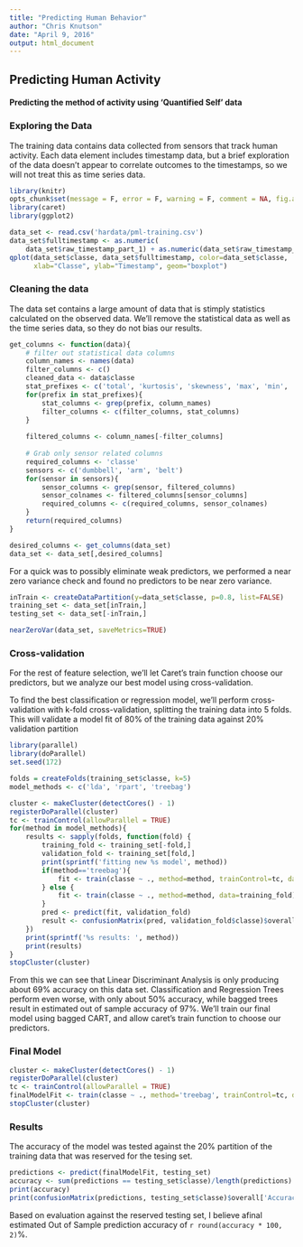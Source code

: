 ```yaml
---
title: "Predicting Human Behavior"
author: "Chris Knutson"
date: "April 9, 2016"
output: html_document
---
```



## Predicting Human Activity
#### Predicting the method of activity using 'Quantified Self' data

### Exploring the Data

The training data contains data collected from sensors that track human activity. Each data element
includes timestamp data, but a brief exploration of the data doesn't appear to correlate outcomes to
the timestamps, so we will not treat this as time series data.
```r
library(knitr)
opts_chunk$set(message = F, error = F, warning = F, comment = NA, fig.align = 'center', dpi = 100, tidy = F, cache.path = '.cache/', fig.path = 'images/')
library(caret)
library(ggplot2)

data_set <- read.csv('hardata/pml-training.csv')
data_set$fulltimestamp <- as.numeric(
    data_set$raw_timestamp_part_1) + as.numeric(data_set$raw_timestamp_part_2 * 0.000001)
qplot(data_set$classe, data_set$fulltimestamp, color=data_set$classe, 
      xlab="Classe", ylab="Timestamp", geom="boxplot")

```

### Cleaning the data

The data set contains a large amount of data that is stimply statistics calculated on the observed
data. We'll remove the statistical data as well as the time series data, so they do not bias our 
results.
```r
get_columns <- function(data){
    # filter out statistical data columns
    column_names <- names(data)
    filter_columns <- c()
    cleaned_data <- data$classe
    stat_prefixes <- c('total', 'kurtosis', 'skewness', 'max', 'min', 'amplitude', 'var', 'stddev', 'avg')
    for(prefix in stat_prefixes){
        stat_columns <- grep(prefix, column_names)
        filter_columns <- c(filter_columns, stat_columns)
    }
    
    filtered_columns <- column_names[-filter_columns]
    
    # Grab only sensor related columns
    required_columns <- 'classe'
    sensors <- c('dumbbell', 'arm', 'belt')
    for(sensor in sensors){
        sensor_columns <- grep(sensor, filtered_columns)
        sensor_colnames <- filtered_columns[sensor_columns]
        required_columns <- c(required_columns, sensor_colnames)
    }
    return(required_columns)
}

desired_columns <- get_columns(data_set)
data_set <- data_set[,desired_columns]
```

For a quick was to possibly eliminate weak predictors, we performed a near zero variance check
and found no predictors to be near zero variance.
```r
inTrain <- createDataPartition(y=data_set$classe, p=0.8, list=FALSE)
training_set <- data_set[inTrain,]
testing_set <- data_set[-inTrain,]

nearZeroVar(data_set, saveMetrics=TRUE)
```

### Cross-validation

For the rest of feature selection, we'll let Caret's train function choose our predictors, but we
analyze our best model using cross-validation.

To find the best classification or regression model, we'll perform cross-validation with k-fold
cross-validation, splitting the training data into 5 folds. This will validate a model fit of 80% of 
the training data against 20% validation partition

```r
library(parallel)
library(doParallel)
set.seed(172)

folds = createFolds(training_set$classe, k=5)
model_methods <- c('lda', 'rpart', 'treebag')

cluster <- makeCluster(detectCores() - 1)
registerDoParallel(cluster)
tc <- trainControl(allowParallel = TRUE)
for(method in model_methods){
    results <- sapply(folds, function(fold) {
        training_fold <- training_set[-fold,]
        validation_fold <- training_set[fold,]
        print(sprintf('fitting new %s model', method))
        if(method=='treebag'){
            fit <- train(classe ~ ., method=method, trainControl=tc, data=training_fold)
        } else {
            fit <- train(classe ~ ., method=method, data=training_fold)
        }
        pred <- predict(fit, validation_fold)
        result <- confusionMatrix(pred, validation_fold$classe)$overall['Accuracy']
    })
    print(sprintf('%s results: ', method))
    print(results)
}
stopCluster(cluster)
```

From this we can see that Linear Discriminant Analysis is only producing about 69% accuracy on this
data set. Classification and Regression Trees perform even worse, with only about 50% accuracy, while
bagged trees result in estimated out of sample accuracy of 97%. We'll train our final model using 
bagged CART, and allow caret's train function to choose our predictors.

### Final Model

```r
cluster <- makeCluster(detectCores() - 1)
registerDoParallel(cluster)
tc <- trainControl(allowParallel = TRUE)
finalModelFit <- train(classe ~ ., method='treebag', trainControl=tc, data=training_set)
stopCluster(cluster)
```


### Results

The accuracy of the model was tested against the 20% partition of the training data that was 
reserved for the tesing set.

```r
predictions <- predict(finalModelFit, testing_set)
accuracy <- sum(predictions == testing_set$classe)/length(predictions)
print(accuracy)
print(confusionMatrix(predictions, testing_set$classe)$overall['Accuracy'])
```

Based on evaluation against the reserved testing set, I believe afinal estimated Out of Sample 
prediction accuracy of `r round(accuracy * 100, 2)`%. 
